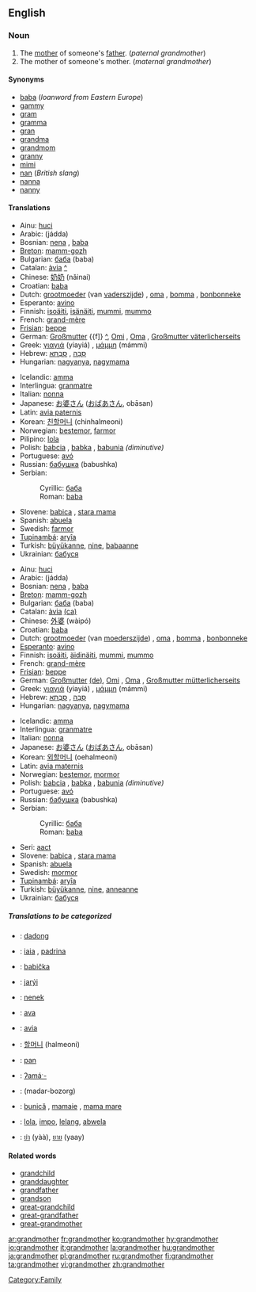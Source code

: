 ==English==

===Noun===
{{en-noun}}

#The [[mother]] of someone's [[father]]. (''paternal grandmother'')
#The mother of someone's mother. (''maternal grandmother'')

====Synonyms====
* [[baba]] (''loanword from Eastern Europe'')
* [[gammy]]
* [[gram]]
* [[gramma]]
* [[gran]]
* [[grandma]]
* [[grandmom]]
* [[granny]]
* [[mimi]]
* [[nan]] (''British slang'')
* [[nanna]]
* [[nanny]]

====Translations====
{{top|paternal grandmother}}
*Ainu: [[huci]]
*Arabic: {{ARchar|[[جدة]]}} (jádda) {{f}}
*Bosnian: [[nena#Bosnian|nena]] {{f}}, [[baba#Bosnian|baba]] {{f}}
*[[Breton]]: [[mamm-gozh]] {{f}}
*Bulgarian: [[баба]] (baba) {{f}}
*Catalan: [[àvia]] {{f}} [[:ca:àvia|^]]
*Chinese: [[奶奶]] (nǎinai)
*Croatian: [[baba#Croatian|baba]] {{f}}
*Dutch: [[grootmoeder]] (van [[vaderszijde]]) {{f}}, [[oma]] {{f}}, [[bomma]] {{f}} {{Flemish}}, [[bonbonneke]] {{n}} {{Flemish}}
*Esperanto: [[avino]]
*Finnish: [[isoäiti]], [[isänäiti]], [[mummi]], [[mummo]]
*French: [[grand-mère]] {{f}}
*[[Frisian]]: [[beppe]] {{f}}
*German: [[Großmutter]] {{f]} [[:de:Großmutter|^]], [[Omi]] {{f}}, [[Oma]] {{f}}, [[Großmutter väterlicherseits]] {{f}}
*Greek: [[γιαγιά]] (yiayiá) {{f}}, [[μάμμη]] (mámmi) {{f}}
*Hebrew: [[סבה|סָבָה]] {{f}}, [[סבתא|סָבְתָא]] {{f}}
*Hungarian: [[nagyanya]], [[nagymama]]
{{mid}}
*Icelandic: [[amma]]
*Interlingua: [[granmatre]]
*Italian: [[nonna]] {{f}}
*Japanese: [[お婆さん]] ([[おばあさん]], obāsan)
*Latin: [[avia paternis]]
*Korean: [[친할머니]] (chinhalmeoni)
*Norwegian: [[bestemor]], [[farmor]]
*Pilipino: [[lola]] {{f}}
*Polish: [[babcia]] {{f}}, [[babka]] {{f}}, [[babunia]] {{f}} ''(diminutive)''
*Portuguese: [[avó]] {{f}}
*Russian: [[бабушка]] (babushka) {{f}}
*Serbian:
*:Cyrillic: [[баба#Serbian|баба]] {{f}}
*:Roman: [[baba#Serbian|baba]] {{f}}
*Slovene: [[babica]] {{f}}, [[stara mama]] {{f}}
*Spanish: [[abuela]] {{f}}
*Swedish: [[farmor]] {{c}}
*[[Tupinambá]]: [[aryîa]]
*Turkish: [[büyükanne]], [[nine]], [[babaanne]]
*Ukrainian: [[бабуся]] {{f}}
{{bottom}}

{{top|maternal grandmother}}
*Ainu: [[huci]]
*Arabic: {{ARchar|[[جدة]]}} (jádda) {{f}}
*Bosnian: [[nena#Bosnian|nena]] {{f}}, [[baba#Bosnian|baba]] {{f}}
*[[Breton]]: [[mamm-gozh]] {{f}}
*Bulgarian: [[баба]] (baba) {{f}}
*Catalan: [[àvia]] {{f}} [[:ca:àvia|(ca)]]
*Chinese: [[外婆]] (wàipó)
*Croatian: [[baba#Croatian|baba]] {{f}}
*Dutch: [[grootmoeder]] (van [[moederszijde]]) {{f}}, [[oma]] {{f}}, [[bomma]] {{f}} {{Flemish}}, [[bonbonneke]] {{n}} {{Flemish}}
*[[Esperanto]]: [[avino]]
*Finnish: [[isoäiti]], [[äidinäiti]], [[mummi]], [[mummo]]
*French: [[grand-mère]] {{f}}
*[[Frisian]]: [[beppe]] {{f}}
*German: [[Großmutter]] {{f}} [[:de:Großmutter|(de)]], [[Omi]] {{f}}, [[Oma]] {{f}}, [[Großmutter mütterlicherseits]] {{f}}
*Greek: [[γιαγιά]] (yiayiá) {{f}}, [[μάμμη]] (mámmi) {{f}}
*Hebrew: [[סבה|סָבָה]] {{f}}, [[סבתא|סָבְתָא]] {{f}}
*Hungarian: [[nagyanya]], [[nagymama]]
{{mid}}
*Icelandic: [[amma]]
*Interlingua: [[granmatre]]
*Italian: [[nonna]] {{f}}
*Japanese: [[お婆さん]] ([[おばあさん]], obāsan)
*Korean: [[외할머니]] (oehalmeoni)
*Latin: [[avia maternis]]
*Norwegian: [[bestemor]], [[mormor]]
*Polish: [[babcia]] {{f}}, [[babka]] {{f}}, [[babunia]] {{f}} ''(diminutive)''
*Portuguese: [[avó]] {{f}}
*Russian: [[бабушка]] (babushka) {{f}}
*Serbian:
*:Cyrillic: [[баба#Serbian|баба]] {{f}}
*:Roman: [[baba#Serbian|baba]] {{f}}
*Seri: [[aact]]
*Slovene: [[babica]] {{f}}, [[stara mama]] {{f}}
*Spanish: [[abuela]] {{f}}
*Swedish: [[mormor]] {{c}}
*[[Tupinambá]]: [[aryîa]]
*Turkish: [[büyükanne]], [[nine]], [[anneanne]]
*Ukrainian: [[бабуся]] {{f}}
{{bottom}}

=====Translations to be categorized=====
{{checktrans}}
{{top}}
*{{ttbc|Balinese}}: [[dadong]]
*{{ttbc|Catalan}}: [[iaia]] {{f}}, [[padrina]] {{f}}
*{{ttbc|Czech}}: [[babička]] {{f}}
*{{ttbc|Guaraní}}: [[jarýi]]
*{{ttbc|Indonesian}}: [[nenek]]
*{{ttbc|Interlingua}}: [[ava]]
*{{ttbc|Latin}}: [[avia]]
{{mid}}
*{{ttbc|Korean}}: [[할머니]] (halmeoni)
*{{ttbc|Malay}}: [[pan]]
*{{ttbc|Central Sierra Miwok}}: [[ʔamáˑ-]]
*{{ttbc|Persian}}: {{FAchar|[[مادربزرگ]]}} (madar-bozorg)
*{{ttbc|Romanian}}: [[bunică]] {{f}}, [[mamaie]] {{f}}, [[mama mare]] {{f}}
*{{ttbc|Tagalog}}: [[lola]], [[impo]], [[lelang]], [[abwela]]
*{{ttbc|Thai}}: [[ย่า]] (yàà), [[ยาย]] (yaay)
{{bottom}}

====Related words====
*[[grandchild]]
*[[granddaughter]]
*[[grandfather]]
*[[grandson]]
*[[great-grandchild]]
*[[great-grandfather]]
*[[great-grandmother]]

[[Category:Family]]

[[ar:grandmother]]
[[fr:grandmother]]
[[ko:grandmother]]
[[hy:grandmother]]
[[io:grandmother]]
[[it:grandmother]]
[[la:grandmother]]
[[hu:grandmother]]
[[ja:grandmother]]
[[pl:grandmother]]
[[ru:grandmother]]
[[fi:grandmother]]
[[ta:grandmother]]
[[vi:grandmother]]
[[zh:grandmother]]